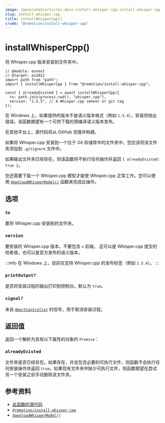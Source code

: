```yaml
---
image: /generated/articles-docs-install-whisper-cpp-install-whisper-cpp.png
slug: install-whisper-cpp
title: installWhisperCpp()
crumb: "@remotion/install-whisper-cpp"
---
```


# installWhisperCpp()<AvailableFrom v="4.0.115"/>

将 Whisper.cpp 版本安装到文件夹中。

```tsx twoslash title="install-whisper.mjs"
// @module: esnext
// @target: es2022
import path from "path";
import { installWhisperCpp } from "@remotion/install-whisper-cpp";

const { alreadyExisted } = await installWhisperCpp({
  to: path.join(process.cwd(), "whisper.cpp"),
  version: "1.5.5", // A Whisper.cpp semver or git tag
});
```

在 Windows 上，如果提供的版本不是语义版本格式（例如 `1.5.4`），安装将抛出错误。该函数期望有一个可供下载的预编译语义版本发布。

在其他平台上，源代码将从 GitHub 克隆并构建。

如果将 Whisper.cpp 安装到一个位于 Git 存储库中的文件夹中，您应该将该文件夹添加到 `.gitignore` 文件中。

如果输出文件夹已经存在，则该函数将不执行任何操作并返回 `{ alreadyExisted: true }`。

您还需要下载一个 Whisper.cpp 模型才能使 Whisper.cpp 正常工作。您可以使用 [`downloadWhisperModel()`](/docs/install-whisper-cpp/download-whisper-model) 函数来完成此操作。

## 选项

### `to`

要将 Whisper.cpp 安装到的文件夹。

### `version`

要安装的 Whisper.cpp 版本。不要包含 `v` 前缀。
这可以是 Whisper.cpp 提交的哈希值，也可以是官方发布的语义版本。

:::info
在 Windows 上，目前仅支持 Whisper.cpp 的发布标签（例如 `1.5.4`）。
:::

### `printOutput?`

是否将安装过程的输出打印到控制台。默认为 `true`。

### `signal?`<AvailableFrom v="4.0.156" />

来自 [`AbortController`](https://developer.mozilla.org/en-US/docs/Web/API/AbortController) 的信号，用于取消安装过程。

## 返回值

返回一个解析为具有以下属性的对象的 `Promise`：

### `alreadyExisted`

文件夹是否已经存在。如果存在，并且包含必要的可执行文件，则函数不会执行任何安装操作并返回 `true`。如果现有文件夹中缺少可执行文件，则函数期望在尝试另一个安装之前手动删除该文件夹。

## 参考资料

- [此函数的源代码](https://github.com/remotion-dev/remotion/blob/main/packages/install-whisper-cpp/src/install-whisper-cpp.ts)
- [`@remotion/install-whisper-cpp`](/docs/install-whisper-cpp)
- [`downloadWhisperModel()`](/docs/install-whisper-cpp/download-whisper-model)
